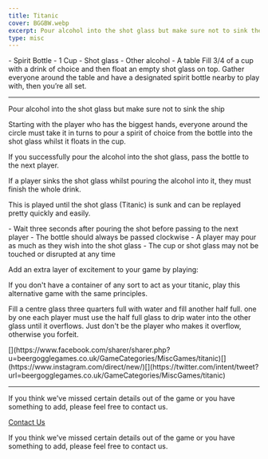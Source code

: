 ```yaml
---
title: Titanic
cover: BGGBW.webp
excerpt: Pour alcohol into the shot glass but make sure not to sink the ship
type: misc
---
```



<GameHero
  cover="/BeerGoggleGames/images/BGGBW.webp"
  alt="Titanic"
/>

<GameSection title="Equipment" icon="/BeerGoggleGames/images/liquor.webp">
-   Spirit Bottle
-   1 Cup
-   Shot glass
-   Other alcohol
-   A table
</GameSection>

<GameSection title="Setup" icon="/BeerGoggleGames/images/settings.webp">
Fill 3/4 of a cup with a drink of choice and then float an empty shot glass on top. Gather everyone around the table and have a designated spirit bottle nearby to play with, then you’re all set.

* * *
</GameSection>

<GameSection title="Aim of the Game" icon="/BeerGoggleGames/images/target.webp">
<p>Pour alcohol into the shot glass but make sure not to sink the ship</p>
</GameSection>

<GameSection title="How to Play" icon="/BeerGoggleGames/images/question.webp">
Starting with the player who has the biggest hands, everyone around the circle must take it in turns to pour a spirit of choice from the bottle into the shot glass whilst it floats in the cup.

If you successfully pour the alcohol into the shot glass, pass the bottle to the next player.

If a player sinks the shot glass whilst pouring the alcohol into it, they must finish the whole drink.

This is played until the shot glass (Titanic) is sunk and can be replayed pretty quickly and easily.
</GameSection>

<GameSection title="Rules" icon="/BeerGoggleGames/images/rules.webp">
-   Wait three seconds after pouring the shot before passing to the next player
-   The bottle should always be passed clockwise
-   A player may pour as much as they wish into the shot glass
-   The cup or shot glass may not be touched or disrupted at any time
</GameSection>

<GameSection title="Special Edition" icon="/BeerGoggleGames/images/special.webp">
<p>Add an extra layer of excitement to your game by playing:</p>
</GameSection>

<GameSection title="**Drip shot**" icon="/BeerGoggleGames/images/question.webp">
If you don't have a container of any sort to act as your titanic, play this alternative game with the same principles.

Fill a centre glass three quarters full with water and fill another half full. one by one each player must use the half full glass to drip water into the other glass until it overflows. Just don't be the player who makes it overflow, otherwise you forfeit.
</GameSection>

<GameSection title="Share This Page" icon="/BeerGoggleGames/images/question.webp">
[](https://www.facebook.com/sharer/sharer.php?u=beergogglegames.co.uk/GameCategories/MiscGames/titanic)[](https://www.instagram.com/direct/new/)[](https://twitter.com/intent/tweet?url=beergogglegames.co.uk/GameCategories/MiscGames/titanic)

* * *
</GameSection>

<GameSection title="Feedback" icon="/BeerGoggleGames/images/question.webp">
If you think we've missed certain details out of the game or you have something to add, please feel free to contact us.

  
  
  
[Contact Us](contact)
</GameSection>

<ShareButtons title="Titanic" />

<FeedbackCard>
<p>If you think we've missed certain details out of the game or you have something to add, please feel free to contact us.</p>
</FeedbackCard>
